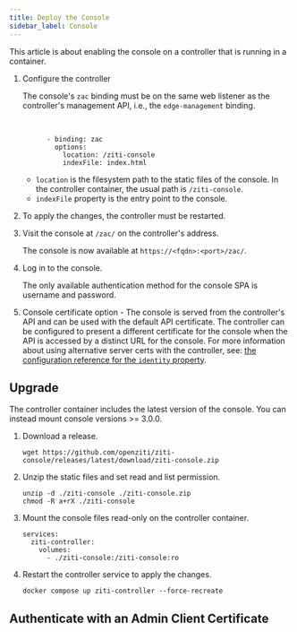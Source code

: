 ```yaml
---
title: Deploy the Console
sidebar_label: Console
---
```



This article is about enabling the console on a controller that is running in a container.

1. Configure the controller

    The console's `zac` binding must be on the same web listener as the controller's management API, i.e., the `edge-management` binding.

    <br />

    ```text
          - binding: zac
            options:
              location: /ziti-console
              indexFile: index.html
    ```

    - `location` is the filesystem path to the static files of the console. In the controller container, the usual path is `/ziti-console`.
    - `indexFile` property is the entry point to the console.

1. To apply the changes, the controller must be restarted.
1. Visit the console at `/zac/` on the controller's address.

    The console is now available at `https://<fqdn>:<port>/zac/`.

1. Log in to the console.

    The only available authentication method for the console SPA is username and password.

1. Console certificate option - The console is served from the controller's API and can be used with the default API certificate. The controller can be configured to present a different certificate for the console when the API is accessed by a distinct URL for the console. For more information about using alternative server certs with the controller, see: [the configuration reference for the `identity` property](/reference/30-configuration/conventions.md#identity).

## Upgrade

The controller container includes the latest version of the console. You can instead mount console versions >= 3.0.0.

1. Download a release.

    ```text
    wget https://github.com/openziti/ziti-console/releases/latest/download/ziti-console.zip
    ```

1. Unzip the static files and set read and list permission.

    ```text
    unzip -d ./ziti-console ./ziti-console.zip
    chmod -R a+rX ./ziti-console
    ```

1. Mount the console files read-only on the controller container.

    ```text
    services:
      ziti-controller:
        volumes:
          - ./ziti-console:/ziti-console:ro
    ```

1. Restart the controller service to apply the changes.

    ```text
    docker compose up ziti-controller --force-recreate
    ```

## Authenticate with an Admin Client Certificate

<ConsoleAuthAdminClientCertificate />

<ConsolePublicCertsPlatformIntro />

<ConsolePublicCertsBasicSteps />

<ConsolePublicCertsConfigurationLink />
